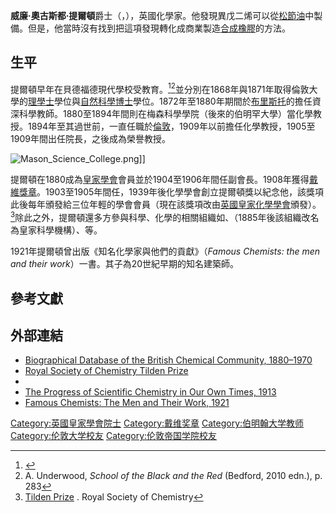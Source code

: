{{Infobox scientist
| name              = 威廉·提爾頓爵士
| image             = File:William A. Tilden.jpg
| image_size        = 
| alt               = 
| caption           = 
| birth_date        = {{Birth date|1842|08|15}}
| birth_place       = 
| death_date        = {{Death date and age|1926|12|11|1842|08|15}}
| death_place       = 
| resting_place             = 
| resting_place_coordinates = <!-- {{Coord|LAT|LONG|type:landmark|display=inline,title}} -->
| residence         = 
| citizenship       = 
| nationality       =[[英國|英國]] 
| fields            = 
| workplaces        = 
| education          = {{link-en|貝德福德現代學校|Bedford Modern School}}
| alma_mater        = [[倫敦大學|倫敦大學]]
| thesis_title      = 
| thesis_url        = 
| thesis_year       = 
| doctoral_advisor  = 
| academic_advisors = 
| doctoral_students = 
| notable_students  = 
| known_for         = 
| author_abbrev_bot = 
| author_abbrev_zoo = 
| influences        = 
| influenced        = 
| awards            = [[戴维奖章|戴维奖章]]（1908年）
| signature         = <!--(filename only)-->
| signature_alt     = 
| website           =
| footnotes         = 
| spouse            = 
}}
'''威廉·奧古斯都·提爾頓'''爵士（{{lang-en|Sir '''William Augustus Tilden'''}}，{{bd|1842年|8月15日|1926年|12月11日|catIdx=William Tilden}}），英國化學家。他發現異戊二烯可以從[[松節油|松節油]]中製備。但是，他當時沒有找到把這項發現轉化成商業製造[[合成橡膠|合成橡膠]]的方法。

==生平==
提爾頓早年在貝德福德現代學校受教育。<ref>{{cite web|url=http://www.ukwhoswho.com/view/article/oupww/whowaswho/U203841/TILDEN_Sir_William_Augustus?index=1&results=QuicksearchResults&query=0|title=Who's Who|work=ukwhoswho.com}}</ref><ref>A. Underwood, ''School of the Black and the Red'' (Bedford, 2010 edn.), p. 283</ref>並分別在1868年與1871年取得倫敦大學的[[理學士|理學士]]學位與[[自然科學博士|自然科學博士]]學位。1872年至1880年期間於[[布里斯托|布里斯托]]的{{link-en|克里夫頓學院|Clifton College}}擔任資深科學教師。1880至1894年間則在梅森科學學院（後來的伯明罕大學）當化學教授。1894年至其過世前，一直任職於[[倫敦|倫敦]]{{link-en|皇家科學院|Royal College of Science}}，1909年以前擔任化學教授，1905至1909年間出任院長，之後成為榮譽教授。

[[Image:Mason_Science_College.png|thumb]]]]

提爾頓在1880成為[[皇家學會|皇家學會]]會員並於1904至1906年間任副會長。1908年獲得[[戴維獎章|戴維獎章]]。1903至1905年間任{{link-en|化學學會會長|Chemical Society}}，1939年後化學學會創立提爾頓獎以紀念他，該獎項此後每年頒發給三位年輕的學會會員（現在該獎項改由[[英國皇家化學學會|英國皇家化學學會]]頒發）。<ref>[http://www.rsc.org/ScienceAndTechnology/Awards/TildenPrizes/Index.asp Tilden Prize] {{Wayback|url=http://www.rsc.org/ScienceAndTechnology/Awards/TildenPrizes/Index.asp |date=20090107222006 }}. Royal Society of Chemistry</ref>除此之外，提爾頓還多方參與科學、化學的相關組織如{{link-en|英國先進科學組織|British Science Association}}、{{link-en|化學機構|Royal Institute of Chemistry}}（1885年後該組織改名為皇家科學機構）、{{link-en|化工學會|Society of Chemical Industry}}等。

1921年提爾頓曾出版《知名化學家與他們的貢獻》（''Famous Chemists: the men and their work''）一書。其子{{link-en|菲利浦·阿姆斯壯·提爾頓|Philip Tilden}}為20世紀早期的知名建築師。

==參考文獻==
{{Reflist}}

==外部連結==
{{Commons Category}}
* [https://web.archive.org/web/20160303220213/http://www.open.ac.uk/ou5/Arts/chemists/person.cfm?SearchID=5543 Biographical Database of the British Chemical Community, 1880–1970]
* [http://www.rsc.org/ScienceAndTechnology/Awards/TildenPrizes/Index.asp Royal Society of Chemistry Tilden Prize]{{Wayback|url=http://www.rsc.org/ScienceAndTechnology/Awards/TildenPrizes/Index.asp |date=20090107222006 }}
* {{Internet Archive author |sname=William Augustus Tilden |sopt=t}}
* [https://books.google.com/books?id=cBJDAAAAIAAJ The Progress of Scientific Chemistry in Our Own Times, 1913]
* [https://archive.org/stream/famouschemistsme00tildrich#page/n11/mode/2up Famous Chemists: The Men and Their Work, 1921]

{{戴维奖章获得者}}
{{Authority control}}
{{DEFAULTSORT:Tilden, William A.}}
[[Category:英國皇家學會院士|Category:英國皇家學會院士]]
[[Category:戴维奖章|Category:戴维奖章]]
[[Category:伯明翰大学教师|Category:伯明翰大学教师]]
[[Category:伦敦大学校友|Category:伦敦大学校友]]
[[Category:伦敦帝国学院校友|Category:伦敦帝国学院校友]]